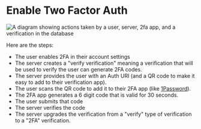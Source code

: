 # Enable Two Factor Auth

![A diagram showing actions taken by a user, server, 2fa app, and a verification in the database](https://github-production-user-asset-6210df.s3.amazonaws.com/1500684/269059616-87979b1c-6ac7-48c3-bd1f-57836b77d2ff.png)

Here are the steps:

- The user enables 2FA in their account settings
- The server creates a "verify verification" meaning a verification that will be
  used to verify the user can generate 2FA codes.
- The server provides the user with an Auth URI (and a QR code to make it easy
  to add to their verification app).
- The user scans the QR code to add it to their 2FA app (like
  [1Password](https://1password.com/)).
- The 2FA app generates a 6 digit code that is valid for 30 seconds.
- The user submits that code
- The server verifies the code
- The server upgrades the verification from a "verify" type of verification to a
  "2FA" verification.
